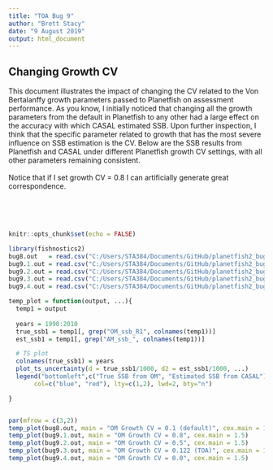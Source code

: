 ```yaml
---
title: "TOA Bug 9"
author: "Brett Stacy"
date: "9 August 2019"
output: html_document
---
```


## Changing Growth CV
This document illustrates the impact of changing the CV related to the Von Bertalanffy growth parameters passed to Planetfish on assessment performance. As you know, I initially noticed that changing all the growth parameters from the default in Planetfish to any other had a large effect on the accuracy with which CASAL estimated SSB. Upon further inspection, I think that the specific parameter related to growth that has the most severe influence on SSB estimation is the CV. Below are the SSB results from Planetfish and CASAL under different Planetfish growth CV settings, with all other parameters remaining consistent. 
\
\
Notice that if I set growth CV = 0.8 I can artificially generate great correspondence.

\
\
\

```r
knitr::opts_chunk$set(echo = FALSE)

library(fishnostics2)
bug8.out   = read.csv("C:/Users/STA384/Documents/GitHub/planetfish2_bugs/Output/TOA_bug_8/Output_Niter_100.csv")
bug9.1.out = read.csv("C:/Users/STA384/Documents/GitHub/planetfish2_bugs/Output/TOA_bug_9.1/Output_Niter_1000.csv")
bug9.2.out = read.csv("C:/Users/STA384/Documents/GitHub/planetfish2_bugs/Output/TOA_bug_9.2/Output_Niter_100.csv")
bug9.3.out = read.csv("C:/Users/STA384/Documents/GitHub/planetfish2_bugs/Output/TOA_bug_9.3/Output_Niter_100.csv")
bug9.4.out = read.csv("C:/Users/STA384/Documents/GitHub/planetfish2_bugs/Output/TOA_bug_9.4/Output_Niter_100.csv")

```


```r

temp_plot = function(output, ...){
  temp1 = output
  
  years = 1990:2010
  true_ssb1 = temp1[, grep("OM_ssb_R1", colnames(temp1))]
  est_ssb1 = temp1[, grep("AM_ssb_", colnames(temp1))]

  # TS plot
  colnames(true_ssb1) = years
  plot_ts_uncertainty(d = true_ssb1/1000, d2 = est_ssb1/1000, ...)
  legend("bottomleft",c("True SSB from OM", "Estimated SSB from CASAL"),
       col=c("blue", "red"), lty=c(1,2), lwd=2, bty="n")

}


par(mfrow = c(3,2))
temp_plot(bug8.out, main = "OM Growth CV = 0.1 (default)", cex.main = 1.5)
temp_plot(bug9.1.out, main = "OM Growth CV = 0.8", cex.main = 1.5)
temp_plot(bug9.2.out, main = "OM Growth CV = 0.5", cex.main = 1.5)
temp_plot(bug9.3.out, main = "OM Growth CV = 0.122 (TOA)", cex.main = 1.5)
temp_plot(bug9.4.out, main = "OM Growth CV = 0.0", cex.main = 1.5)





```



